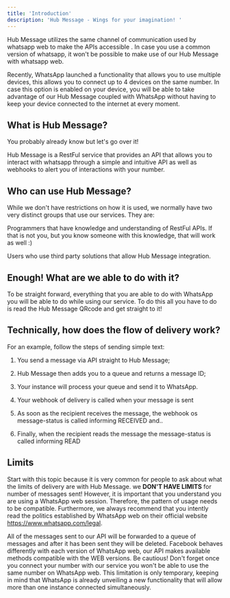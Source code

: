 ```yaml
---
title: 'Introduction'
description: 'Hub Message - Wings for your imagination! '
---
```


<Note>
  Hub Message utilizes the same channel of communication used by whatsapp web to make the APIs accessible . In case you use a common version of whatsapp, it won't be possible to make use of our Hub Message with whatsapp web.

  Recently, WhatsApp launched a functionality that allows you to use multiple devices, this allows you to connect up to 4 devices on the same number. In case this option is enabled on your device, you will be able to take advantage of our Hub Message coupled with WhatsApp without having to keep your device connected to the internet at every moment.
</Note>

## What is Hub Message?

You probably already know but let's go over it!

Hub Message is a RestFul service that provides an API that allows you to interact with whatsapp through a simple and intuitive API as well as webhooks to alert you of interactions with your number.

## Who can use Hub Message?

While we don't have restrictions on how it is used, we normally have two very distinct groups that use our services. They are:

Programmers that have knowledge and understanding of RestFul APIs. If that is not you, but you know someone with this knowledge, that will work as well :)

Users who use third party solutions that allow Hub Message integration.

## Enough! What are we able to do with it?

To be straight forward, everything that you are able to do with WhatsApp you will be able to do while using our service. To do this all you have to do is read the Hub Message QRcode and get straight to it!

## Technically, how does the flow of delivery work? 

For an example, follow the steps of sending simple text:

1. You send a message via API straight to Hub Message;

2. Hub Message then adds you to a queue and returns a message ID;

3. Your instance will process your queue and send it to WhatsApp.

4. Your webhook of delivery is called when your message is sent 

5. As soon as the recipient receives the message, the webhook os message-status is called informing RECEIVED and..

6. Finally, when the recipient reads the message the message-status is called informing READ

## Limits

Start with this topic because it is very common for people to ask about what the limits of delivery are with Hub Message. we **DON'T HAVE LIMITS** for number of messages sent! However, it is important that you understand you are using a WhatsApp web session. Therefore, the pattern of usage needs to be compatible. Furthermore, we always recommend that you intently read the politics established by WhatsApp web on their official website https://www.whatsapp.com/legal.

<Note>
  All of the messages sent to our API will be forwarded to a queue of messages and after it has been sent they will be deleted.
</Note>

<Tip>
  Facebook behaves differently with each version of WhatsApp web, our API makes available methods compatible with the WEB versions. 
</Tip>

<Warning>
  Be cautious! Don't forget once you connect your number with our service you won't be able to use the same number on WhatsApp web. This limitation is only temporary, keeping in mind that WhatsApp is already unveiling a new functionality that will allow more than one instance connected simultaneously. 
</Warning>